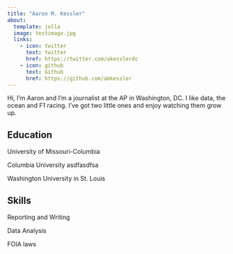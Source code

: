 ```yaml
---
title: "Aaron M. Kessler"
about:
  template: jolla
  image: testimage.jpg
  links:
    - icon: twitter
      text: twitter
      href: https://twitter.com/akesslerdc
    - icon: github
      text: Github
      href: https://github.com/amkessler
---
```


Hi, I'm Aaron and I'm a journalist at the AP in Washington, DC. I like data, the ocean and F1 racing. I've got two little ones and enjoy watching them grow up.

## Education

University of Missouri-Columbia

Columbia University asdfasdfsa

Washington University in St. Louis

## Skills

Reporting and Writing

Data Analysis

FOIA laws
